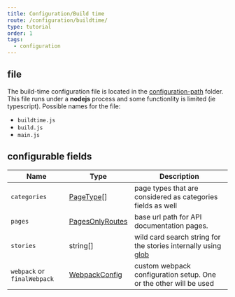 ```yaml
---
title: Configuration/Build time
route: /configuration/buildtime/
type: tutorial
order: 1
tags:
  - configuration
---
```


## file
The build-time configuration file is located in the [configuration-path](/configuration/overview/#configuration-path) folder.
This file runs under a **nodejs** process and some functionlity is limited (ie typescript).
Possible names for the file:
- `buildtime.js`
- `build.js`
- `main.js`

## configurable fields

| Name           | Type                                | Description                                                                                                                                    |
| -------------- | ----------------------------------- | ---------------------------------------------------------------------------------------------------------------------------------------------- |
| `categories`   | [PageType](/tutorial/structure/configuration#pagetype)\[]            | page types that are considered as categories fields as well                                                                                     |
| `pages`        | [PagesOnlyRoutes](/tutorial/structure/configuration#pagesonlyroutes) | base url path for API documentation pages.|
| `stories`      | string\[]                           | wild card search string for the stories internally using [glob](https://www.npmjs.com/package/glob)|
| `webpack` or `finalWebpack`     | [WebpackConfig](/tutorial/structure/configuration#webpackconfig)     | custom webpack configuration setup. One or the other will be used                                                                             |


